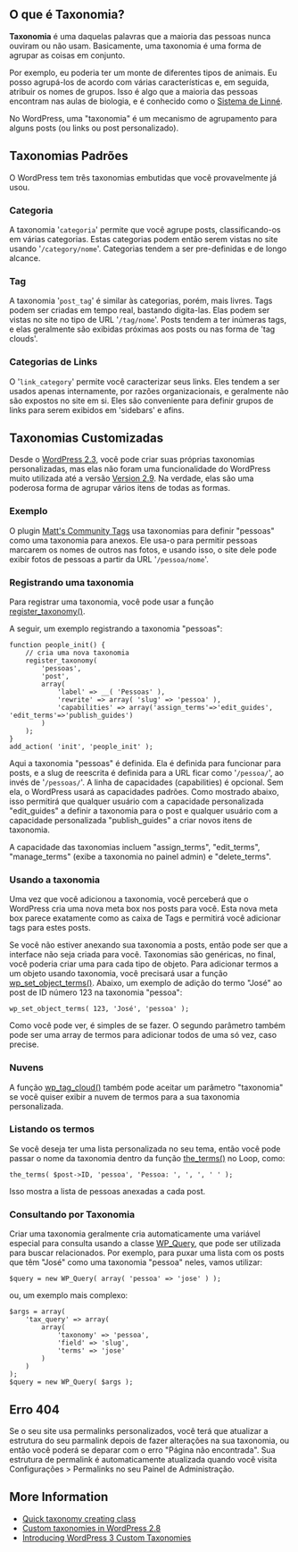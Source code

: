 {{Languages|
{{en|Taxonomies}}
{{it|Tassonomie}}
{{pt-br|Taxonomias}}
}}
{{Traduz}}
== O que é Taxonomia? ==

'''Taxonomia''' é uma daquelas palavras que a maioria das pessoas nunca ouviram ou não usam. Basicamente, uma taxonomia é uma forma de agrupar as coisas em conjunto. 

Por exemplo, eu poderia ter um monte de diferentes tipos de animais. Eu posso agrupá-los de acordo com várias características e, em seguida, atribuir os nomes de grupos. Isso é algo que a maioria das pessoas encontram nas aulas de biologia, e é conhecido como o [https://pt.wikipedia.org/wiki/Sistema_de_Linn%C3%A9 Sistema de Linné].

No WordPress, uma "taxonomia" é um mecanismo de agrupamento para alguns posts (ou links ou post personalizado).

== Taxonomias Padrões ==

O WordPress tem três taxonomias embutidas que você provavelmente já usou.

=== Categoria ===

A taxonomia '<tt>categoria</tt>' permite que você agrupe posts, classificando-os em várias categorias. Estas categorias podem então serem vistas no site usando '<tt>/category/nome</tt>'. Categorias tendem a ser pre-definidas e de longo alcance.

=== Tag ===

A taxonomia '<tt>post_tag</tt>' é similar às categorias, porém, mais livres. Tags podem ser criadas em tempo real, bastando digita-las. Elas podem ser vistas no site no tipo de URL '<tt>/tag/nome</tt>'. Posts tendem a ter inúmeras tags, e elas geralmente são exibidas próximas aos posts ou nas forma de 'tag clouds'.

=== Categorias de Links ===

O '<tt>link_category</tt>' permite você caracterizar seus links. Eles tendem a ser usados apenas internamente, por razões organizacionais, e geralmente não são expostos no site em si. Eles são conveniente para definir grupos de links para serem exibidos em 'sidebars' e afins.

== Taxonomias Customizadas ==
Desde o [[Version 2.3|WordPress 2.3]], você pode criar suas próprias taxonomias personalizadas, mas elas não foram uma funcionalidade do WordPress muito utilizada até a versão [[Version 2.9]]. Na verdade, elas são uma poderosa forma de agrupar vários itens de todas as formas.

=== Exemplo ===

O plugin [http://wordpress.org/extend/plugins/matts-community-tags/ Matt's Community Tags] usa taxonomias para definir "pessoas" como uma taxonomia para anexos. Ele usa-o para permitir pessoas marcarem os nomes de outros nas fotos, e usando isso, o site dele pode exibir fotos de pessoas a partir da URL '<tt>/pessoa/nome</tt>'.

=== Registrando uma taxonomia ===

Para registrar uma taxonomia, você pode usar a função [[Function_Reference/register_taxonomy|register_taxonomy()]].

A seguir, um exemplo registrando a taxonomia "pessoas":

<pre>
function people_init() {
	// cria uma nova taxonomia
	register_taxonomy(
		'pessoas',
		'post',
		array(
			'label' => __( 'Pessoas' ),
			'rewrite' => array( 'slug' => 'pessoa' ),
			'capabilities' => array('assign_terms'=>'edit_guides', 'edit_terms'=>'publish_guides')
		)
	);
}
add_action( 'init', 'people_init' );
</pre>

Aqui a taxonomia "pessoas" é definida. Ela é definida para funcionar para posts, e a slug de reescrita é definida para a URL ficar como '<tt>/pessoa/</tt>', ao invés de '<tt>/pessoas/</tt>'.
A linha de capacidades (capabilities) é opcional. Sem ela, o WordPress usará as capacidades padrões. Como mostrado abaixo, isso permitirá que qualquer usuário com a capacidade personalizada "edit_guides" a definir a taxonomia para o post e qualquer usuário com a capacidade personalizada "publish_guides" a criar novos itens de taxonomia.

A capacidade das taxonomias incluem "assign_terms", "edit_terms", "manage_terms" (exibe a taxonomia no painel admin) e "delete_terms".

=== Usando a taxonomia ===

Uma vez que você adicionou a taxonomia, você perceberá que o WordPress cria uma nova meta box nos posts para você. Esta nova meta box parece exatamente como as caixa de Tags e permitirá você adicionar tags para estes posts.

Se você não estiver anexando sua taxonomia a posts, então pode ser que a interface não seja criada para você. Taxonomias são genéricas, no final, você poderia criar uma para cada tipo de objeto. Para adicionar termos a um objeto usando taxonomia, você precisará usar a função [[Function_Reference/wp_set_object_terms|wp_set_object_terms()]]. Abaixo, um exemplo de adição do termo "José" ao post de ID número 123 na taxonomia "pessoa":

 wp_set_object_terms( 123, 'José', 'pessoa' );

Como você pode ver, é simples de se fazer. O segundo parâmetro também pode ser uma array de termos para adicionar todos de uma só vez, caso precise.

=== Nuvens ===

A função [[Function_Reference/wp_tag_cloud|wp_tag_cloud()]] também pode aceitar um parâmetro "taxonomia" se vocẽ quiser exibir a nuvem de termos para a sua taxonomia personalizada.

=== Listando os termos ===

Se você deseja ter uma lista personalizada no seu tema, então você pode passar o nome da taxonomia dentro da função [[Function_Reference/the_terms|the_terms()]] no Loop, como:

 the_terms( $post->ID, 'pessoa', 'Pessoa: ', ', ', ' ' );

Isso mostra a lista de pessoas anexadas a cada post.

=== Consultando por Taxonomia ===

Criar uma taxonomia geralmente cria automaticamente uma variável especial para consulta usando a classe [[Class Reference/WP_Query|WP_Query]], que pode ser utilizada para buscar relacionados. Por exemplo, para puxar uma lista com os posts que têm "José" como uma taxonomia "pessoa" neles, vamos utilizar:

<pre>
$query = new WP_Query( array( 'pessoa' => 'jose' ) );
</pre>

ou, um exemplo mais complexo:

<pre>
$args = array(
	'tax_query' => array(
		array(
			'taxonomy' => 'pessoa',
			'field' => 'slug',
			'terms' => 'jose'
		)
	)
);
$query = new WP_Query( $args );
</pre>

== Erro 404 ==
Se o seu site usa permalinks personalizados, você terá que atualizar a estrutura do seu parmalink depois de fazer alterações na sua taxonomia, ou então você poderá se deparar com o erro "Página não encontrada". Sua estrutura de permalink é automaticamente atualizada quando você visita Configurações > Permalinks no seu Painel de Administração.

== More Information ==

* [https://gist.github.com/1886449 Quick taxonomy creating class]
* [http://justintadlock.com/archives/2009/05/06/custom-taxonomies-in-wordpress-28 Custom taxonomies in WordPress 2.8]
* [http://net.tutsplus.com/tutorials/wordpress/introducing-wordpress-3-custom-taxonomies/ Introducing WordPress 3 Custom Taxonomies]

{{Codex-pt}}
{{DEFAULTSORT:T}}